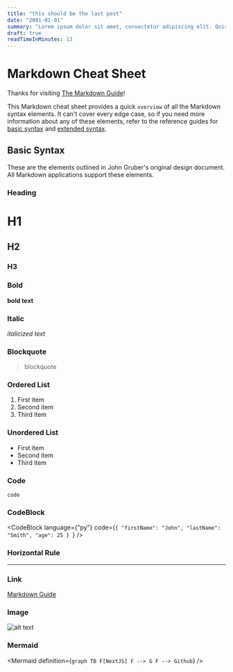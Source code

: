 ```yaml
---
title: "this should be the last post"
date: "2001-01-01"
summary: "Lorem ipsum dolor sit amet, consectetur adipiscing elit. Quisque maximus pellentesque dolor non egestas. In sed tristique elit. Cras vehicula, nisl vel ultricies gravida, augue nibh laoreet arcu, et tincidunt augue dui non elit. Vestibulum semper posuere magna, quis molestie mauris faucibus ut.  "
draft: true
readTimeInMinutes: 13
---
```


# Markdown Cheat Sheet

Thanks for visiting [The Markdown Guide](https://www.markdownguide.org)!

This Markdown cheat sheet provides a quick `overview` of all the Markdown syntax elements. It can't cover every edge case, so if you need more information about any of these elements, refer to the reference guides for [basic syntax](https://www.markdownguide.org/basic-syntax) and [extended syntax](https://www.markdownguide.org/extended-syntax).

## Basic Syntax

These are the elements outlined in John Gruber's original design document. All Markdown applications support these elements.

### Heading

# H1

## H2

### H3

### Bold

**bold text**

### Italic

_italicized text_

### Blockquote

> blockquote

### Ordered List

1. First item
2. Second item
3. Third item

### Unordered List

- First item
- Second item
- Third item

### Code

`code`

### CodeBlock

<CodeBlock
  language={"py"}
  code={`{
  "firstName": "John",
  "lastName": "Smith",
  "age": 25
}
`}
/>

### Horizontal Rule

---

### Link

[Markdown Guide](https://www.markdownguide.org)

### Image

![alt text](https://www.markdownguide.org/assets/images/tux.png)

### Mermaid

<Mermaid
  definition={`
graph TB
  F[NextJS]
  F --> G
  F --> Github
`}
/>
